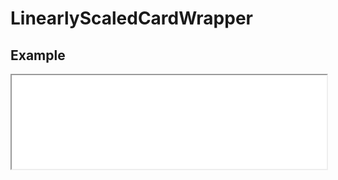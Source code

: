 # LinearlyScaledCardWrapper

## Example

<iframe
  src="/linearly-scaled-card-wrapper"
  height={500}
  width="100%"
  className="mt-6 rounded-xl"
/>

```javascript filename="index.tsx" copy
import { LinearlyScaledCardWrapper } from "@nguyend-nam/scrollery-ts";

export default function LinearlyScaledCardWrapperDemo() {
  return (
    <div className="!bg-slate-50 p-8">
      <h1 className="!text-[#577D86]">
        <code>LinearlyScaledCardWrapper</code>
      </h1>
      <p className="!text-gray-500 mb-[300px]">
        &quot;There is no one who loves pain itself, who seeks after it and
        wants to have it, simply because it is pain...&quot;
      </p>

      <LinearlyScaledCardWrapper className="w-full flex flex-col items-center gap-[800px] !mt-8 !mb-[800px]">
        <div className="rounded-3xl shadow-md h-full bg-[#569DAA]" />
      </LinearlyScaledCardWrapper>
    </div>
  );
}
```

## Props

| Name              | Type            | Default | Description                                                        | Required |
| ----------------- | --------------- | ------- | ------------------------------------------------------------------ | -------- |
| **children**      | `JSX.Element`   |         | The single image for the content you want to animate on scroll     | &check;  |
| **style**         | `CSSProperties` |         | The styles you want to apply to the wrapper                        |          |
| **className**     | `string`        |         | The classes you want to apply to the wrapper                       |          |
| **itemStyle**     | `CSSProperties` |         | The styles you want to apply to each item                          |          |
| **itemClassName** | `string`        |         | The classes you want to apply to each item                         |          |
| **isSticky**      | `boolean`       | `true`  | If `true`, then the image stays inside the viewport when animating |          |
| **from**          | `number`        | `100`   | The starting size of the image                                     |          |
